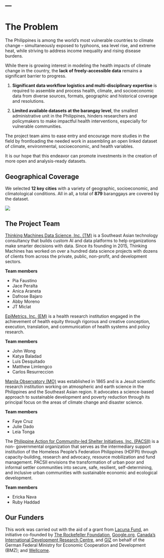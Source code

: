 ---
---

# The Problem

The Philippines is among the world’s most vulnerable countries to climate change – simultaneously exposed to typhoons, sea level rise, and extreme heat, while striving to address income inequality and rising disease burdens. 

While there is growing interest in modeling the health impacts of climate change in the country, the **lack of freely-accessible data** remains a significant barrier to progress.

1. **Significant data workflow logistics and multi-disciplinary expertise** is required to assemble and process health, climate, and socioeconomic data from diverse sources, formats, geographic and historical coverage and resolutions. 

2. **Limited available datasets at the barangay level**, the smallest administrative unit in the Philippines, hinders researchers and policymakers to make impactful health interventions, especially for vulnerable communities. 

The project team aims to ease entry and encourage more studies in the field by frontloading the needed work in assembling an open linked dataset of climate, environmental, socioeconomic, and health variables. 

It is our hope that this endeavor can promote investments in the creation of more open and analysis-ready datasets.

## Geographical Coverage 

We selected **12 key cities** with a variety of geographic, socioeconomic, and climatological conditions. All in all, a total of **879** baranggays are covered by the dataset.

![](assets/cities_covered.png)



## The Project Team


[Thinking Machines Data Science, Inc. (TM)](ttps://epimetrics.com.ph/) is a Southeast Asian technology consultancy that builds custom AI and data platforms to help organizations make smarter decisions with data. Since its founding in 2015, Thinking Machines has worked on over a hundred data science projects with dozens of clients from across the private, public, non-profit, and development sectors.

**Team members**

- Pia Faustino
- Jace Peralta
- Anica Araneta
- Dafrose Bajaro
- Abby Moreno
- JT Miclat


[EpiMetrics, Inc. (EM)](https://epimetrics.com.ph/) is a health research institution engaged in the achievement of health equity through rigorous and creative conception, execution, translation, and communication of health systems and policy research.

**Team members**

- John Wong
- Katya Baladad
- Luis Desquitado
- Matthew Limlengco
- Carlos Resurreccion

[Manila Observatory (MO)](https://www.observatory.ph/) was established in 1865 and is a Jesuit scientific research institution working on atmospheric and earth science in the Philippines and the Southeast Asian region. It advocates a science-based approach to sustainable development and poverty reduction through its principal focus on the areas of climate change and disaster science.

**Team members**

- Faye Cruz
- Julie Dado
- Leia Tonga

The [Philippine Action for Community-led Shelter Initiatives, Inc. (PACSII)](https://pacsii.org/) is a non- governmental organization that serves as the intermediary support institution of the Homeless People's Federation Philippines (HDFPI) through capacity-building, research and advocacy, resource mobilization and fund management. PACSII envisions the transformation of urban poor and informal settler communities into secure, safe, resilient, self-determining, and inclusive urban communities with sustainable economic and ecological development.

**Team members**

- Ericka Nava
- Ruby Haddad

## Our Funders

This work was carried out with the aid of a grant from [Lacuna Fund](https://lacunafund.org/), an initiative co-founded by [The Rockefeller Foundation](https://www.rockefellerfoundation.org/), [Google.org](https://google.org), [Canada’s International Development Research Centre](https://www.idrc-crdi.ca/en), and [GIZ](https://www.giz.de/en/html/index.html) on behalf of the German Federal Ministry for Economic Cooperation and Development (BMZ); and [Wellcome](https://wellcome.org/).